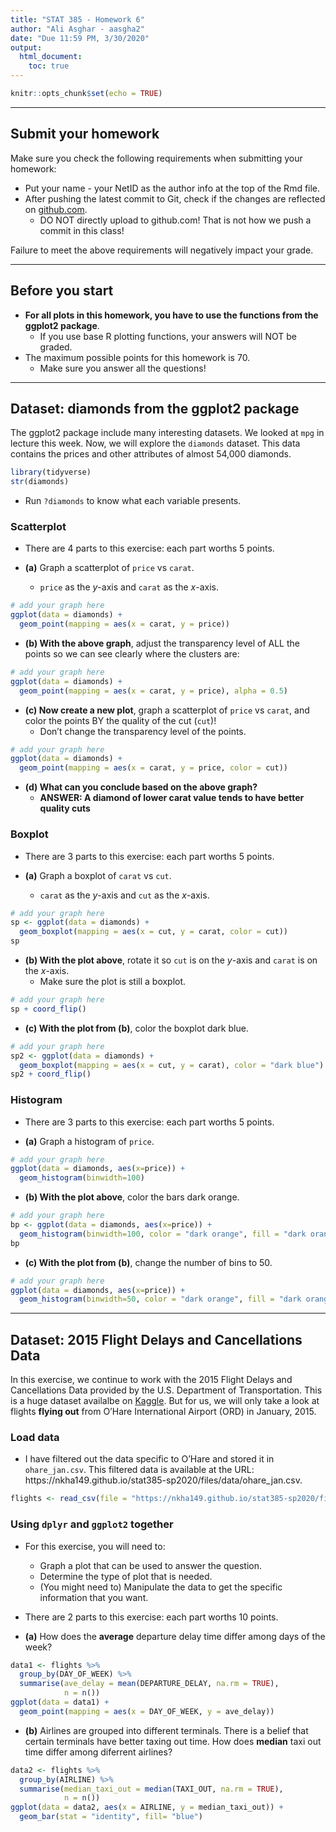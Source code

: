 ---
title: "STAT 385 - Homework 6"
author: "Ali Asghar - aasgha2"
date: "Due 11:59 PM, 3/30/2020"
output:
  html_document:
    toc: true
---

```{r setup, include=FALSE}
knitr::opts_chunk$set(echo = TRUE)
```
***

## Submit your homework

Make sure you check the following requirements when submitting your homework:

- Put your name - your NetID as the author info at the top of the Rmd file.
- After pushing the latest commit to Git, check if the changes are reflected on [github.com](https://github.com/).
  - DO NOT directly upload to github.com! That is not how we push a commit in this class!

Failure to meet the above requirements will negatively impact your grade.

***

## Before you start

- **For all plots in this homework, you have to use the functions from the ggplot2 package**.
  - If you use base R plotting functions, your answers will NOT be graded.
- The maximum possible points for this homework is 70.
  - Make sure you answer all the questions!

***

## Dataset: diamonds from the ggplot2 package

The ggplot2 package include many interesting datasets. We looked at `mpg` in lecture this week. Now, we will explore the `diamonds` dataset. This data contains the prices and other attributes of almost 54,000 diamonds.

```{r message=FALSE}
library(tidyverse)
str(diamonds)
```

- Run `?diamonds` to know what each variable presents.

### Scatterplot

- There are 4 parts to this exercise: each part worths 5 points.

- **(a)** Graph a scatterplot of `price` vs `carat`.
  - `price` as the $y$-axis and `carat` as the $x$-axis.
  
```{r fig.align='center'}
# add your graph here
ggplot(data = diamonds) +
  geom_point(mapping = aes(x = carat, y = price))
```

- **(b) With the above graph**, adjust the transparency level of ALL the points so we can see clearly where the clusters are:

```{r fig.align='center'}
# add your graph here
ggplot(data = diamonds) +
  geom_point(mapping = aes(x = carat, y = price), alpha = 0.5)
```

- **(c) Now create a new plot**, graph a scatterplot of `price` vs `carat`, and color the points BY the quality of the cut (`cut`)!
  - Don't change the transparency level of the points.

```{r fig.align='center'}
# add your graph here
ggplot(data = diamonds) +
  geom_point(mapping = aes(x = carat, y = price, color = cut))
```

- **(d) What can you conclude based on the above graph?**
  - **ANSWER: A diamond of lower carat value tends to have better quality cuts** 
  
### Boxplot

- There are 3 parts to this exercise: each part worths 5 points.

- **(a)** Graph a boxplot of `carat` vs `cut`.
  - `carat` as the $y$-axis and `cut` as the $x$-axis.
  
```{r fig.align='center'}
# add your graph here
sp <- ggplot(data = diamonds) +
  geom_boxplot(mapping = aes(x = cut, y = carat, color = cut))
sp
```

- **(b) With the plot above**, rotate it so `cut` is on the $y$-axis and `carat` is on the $x$-axis.
  - Make sure the plot is still a boxplot.
  
```{r fig.align='center'}
# add your graph here
sp + coord_flip()
```

- **(c) With the plot from (b)**, color the boxplot dark blue.

```{r fig.align='center'}
# add your graph here
sp2 <- ggplot(data = diamonds) +
  geom_boxplot(mapping = aes(x = cut, y = carat), color = "dark blue")
sp2 + coord_flip()
```

### Histogram

- There are 3 parts to this exercise: each part worths 5 points.

- **(a)** Graph a histogram of `price`.
  
```{r fig.align='center'}
# add your graph here
ggplot(data = diamonds, aes(x=price)) +
  geom_histogram(binwidth=100)
```

- **(b) With the plot above**, color the bars dark orange.
  
```{r fig.align='center'}
# add your graph here
bp <- ggplot(data = diamonds, aes(x=price)) +
  geom_histogram(binwidth=100, color = "dark orange", fill = "dark orange")
bp
```

- **(c) With the plot from (b)**, change the number of bins to 50.

```{r fig.align='center'}
# add your graph here
ggplot(data = diamonds, aes(x=price)) +
  geom_histogram(binwidth=50, color = "dark orange", fill = "dark orange")
```



***

## Dataset: 2015 Flight Delays and Cancellations Data

In this exercise, we continue to work with the 2015 Flight Delays and Cancellations Data provided by the U.S. Department of Transportation. This is a huge dataset availalbe on [Kaggle](https://www.kaggle.com/usdot/flight-delays#airports.csv). But for us, we will only take a look at flights **flying out** from O'Hare International Airport (ORD) in January, 2015.

### Load data

- I have filtered out the data specific to O'Hare and stored it in `ohare_jan.csv`. This filtered data is available at the URL: https://nkha149.github.io/stat385-sp2020/files/data/ohare_jan.csv.

```{r}
flights <- read_csv(file = "https://nkha149.github.io/stat385-sp2020/files/data/ohare_jan.csv")
```

### Using `dplyr` and `ggplot2` together

- For this exercise, you will need to:
  - Graph a plot that can be used to answer the question.
  - Determine the type of plot that is needed.
  - (You might need to) Manipulate the data to get the specific information that you want.
  
- There are 2 parts to this exercise: each part worths 10 points.

- **(a)** How does the **average** departure delay time differ among days of the week?



```{r}
data1 <- flights %>%
  group_by(DAY_OF_WEEK) %>%
  summarise(ave_delay = mean(DEPARTURE_DELAY, na.rm = TRUE),
            n = n())
ggplot(data = data1) +
  geom_point(mapping = aes(x = DAY_OF_WEEK, y = ave_delay))
```
  
- **(b)** Airlines are grouped into different terminals. There is a belief that certain terminals have better taxing out time. How does **median** taxi out time differ among diferrent airlines?

```{r}
data2 <- flights %>%
  group_by(AIRLINE) %>%
  summarise(median_taxi_out = median(TAXI_OUT, na.rm = TRUE),
            n = n())
ggplot(data = data2, aes(x = AIRLINE, y = median_taxi_out)) +
  geom_bar(stat = "identity", fill= "blue")
```





